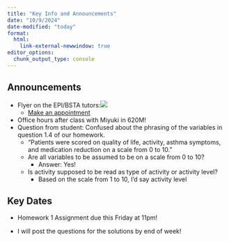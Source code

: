 ```yaml
---
title: "Key Info and Announcements"
date: "10/9/2024"
date-modified: "today"
format: 
  html:
    link-external-newwindow: true
editor_options: 
  chunk_output_type: console
---
```


## Announcements

-   Flyer on the EPI/BSTA tutors:[![](/lessons/img_slides/Tutoring-Program-Flyer.png)](https://traccloud.go-redrock.com/ohsu)
    -   [Make an appointment](https://traccloud.go-redrock.com/ohsu)
-   Office hours after class with Miyuki in 620M!
-   Question from student: Confused about the phrasing of the variables in question 1.4 of our homework. 
    -   "Patients were scored on quality of life, activity, asthma symptoms, and medication reduction on a scale from 0 to 10."
    -   Are all variables to be assumed to be on a scale from 0 to 10? 
        -   Answer: Yes!
    -   Is activity supposed to be read as type of activity or activity level?
        -   Based on the scale from 1 to 10, I'd say activity level

## Key Dates

-   Homework 1 Assignment due this Friday at 11pm!

-   I will post the questions for the solutions by end of week!
